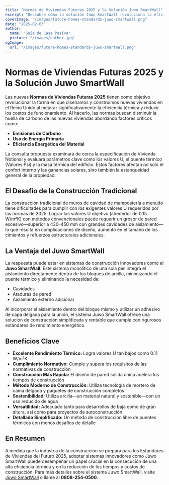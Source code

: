 ```yaml
---
title: "Normas de Viviendas Futuras 2025 y la Solución Juwo SmartWall"
excerpt: "Descubre cómo la solución Juwo SmartWall revoluciona la eficiencia térmica y los estándares de construcción para las viviendas del futuro."
coverImage: "/images/future-homes-standards-juwo-smartwall.png"
date: "2025-02-03"
author:
  name: "Guía de Casa Pasiva"
  picture: "/images/author.jpg"
ogImage:
  url: "/images/future-homes-standards-juwo-smartwall.png"
---
```


# Normas de Viviendas Futuras 2025 y la Solución Juwo SmartWall

Las nuevas **Normas de Viviendas Futuras 2025** tienen como objetivo revolucionar la forma en que diseñamos y construimos nuevas viviendas en el Reino Unido al mejorar significativamente la eficiencia térmica y reducir los costos de funcionamiento. Al hacerlo, las normas buscan disminuir la huella de carbono de las nuevas viviendas abordando factores críticos como:

- **Emisiones de Carbono**
- **Uso de Energía Primaria**
- **Eficiencia Energética del Material**

La consulta propuesta examinará de cerca la especificación de Vivienda Notional y evaluará parámetros clave como los valores U, el puente térmico (Valores Psi) y la masa térmica del edificio. Estos factores afectan no solo el confort interno y las ganancias solares, sino también la estanqueidad general de la propiedad.

## El Desafío de la Construcción Tradicional

La construcción tradicional de muros de cavidad de mampostería a menudo tiene dificultades para cumplir con los exigentes valores U requeridos por las normas de 2025. Lograr los valores U objetivo (alrededor de 0.15 W/m²K) con métodos convencionales puede requerir un grosor de pared excesivo—superior a 430–450 mm con grandes cavidades de aislamiento—lo que resulta en complicaciones de diseño, aumento en el tamaño de los cimientos y refuerzos estructurales adicionales.

## La Ventaja del Juwo SmartWall

La respuesta puede estar en sistemas de construcción innovadores como el **Juwo SmartWall**. Este sistema monolítico de una sola piel integra el aislamiento directamente dentro de los bloques de arcilla, minimizando el puente térmico y eliminando la necesidad de:

- Cavidades
- Ataduras de pared
- Aislamiento externo adicional

Al incorporar el aislamiento dentro del bloque mismo y utilizar un adhesivo de capa delgada para la unión, el sistema Juwo SmartWall ofrece una solución de construcción simplificada y rentable que cumple con rigurosos estándares de rendimiento energético.

## Beneficios Clave

- **Excelente Rendimiento Térmico:** Logra valores U tan bajos como 0.11 W/m²K
- **Cumplimiento Normativo:** Cumple y supera los requisitos de las normativas de construcción
- **Construcción Más Rápida:** El diseño de pared sólida única acelera los tiempos de construcción
- **Método Moderno de Construcción:** Utiliza tecnología de mortero de cama delgada y paquetes de construcción completos
- **Sostenibilidad:** Utiliza arcilla—un material natural y sostenible—con un uso reducido de agua
- **Versatilidad:** Adecuado tanto para desarrollos de baja como de gran altura, así como para proyectos de autoconstrucción
- **Detallado Simplificado:** Un método de construcción libre de puentes térmicos con menos desafíos de detalle

## En Resumen

A medida que la industria de la construcción se prepara para los Estándares de Viviendas del Futuro 2025, adoptar sistemas innovadores como Juwo SmartWall puede desempeñar un papel crucial en la consecución de una alta eficiencia térmica y en la reducción de los tiempos y costos de construcción. Para más detalles sobre el sistema Juwo SmartWall, visite [Juwo SmartWall](http://www.Juwo-SmartWall.co.uk) o llame al **0808-254-0500**.